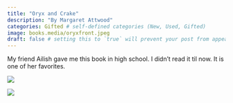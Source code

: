 ```yaml
---
title: "Oryx and Crake"
description: "By Margaret Attwood"
categories: Gifted # self-defined categories (New, Used, Gifted)
image: books.media/oryxfront.jpeg
draft: false # setting this to `true` will prevent your post from appearing on your listing page until you're ready!
---
```


My friend Ailish gave me this book in high school. I didn't read it til now. It is one of her favorites.

![](books.media/oryxfront.jpeg){fig-align="center"}

![](books.media/oryxback.jpeg){fig-align="center"}
